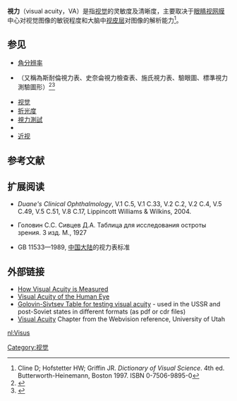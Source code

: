 {{Multiple issues|
{{expand|time=2014-04-23T14:16:09+00:00}}
{{expert|time=2014-04-23T14:16:09+00:00}}
{{expand English}}
}}
'''視力'''（visual acuity，VA）是指[[视觉|视觉]]的灵敏度及清晰度，主要取决于[[眼睛|眼睛]][[视网膜|视网膜]]中心对视觉图像的敏锐程度和大脑中[[视皮层|视皮层]]对图像的解析能力<ref name="Cline">Cline D; Hofstetter HW; Griffin JR. ''Dictionary of Visual Science''. 4th ed. Butterworth-Heinemann, Boston 1997. ISBN 0-7506-9895-0</ref>。

== 参见 ==
* [[角分辨率|角分辨率]]
* {{le|斯內倫視力表|snellen chart}}（又稱為斯耐倫視力表、史奈侖視力檢查表、施氏視力表、驗眼圖、標準視力測驗圖形）<ref>{{cite web|title=Snellen Chart - ［史奈侖視力檢查表］|url=http://terms.naer.edu.tw/detail/1303762/|accessdate=2016-07-14|archive-date=2021-01-14|archive-url=https://web.archive.org/web/20210114054143/http://terms.naer.edu.tw/detail/1303762/|dead-url=no}}</ref><ref>{{cite web|title=跟別的動物比視力 — 職業科學家的業餘科學 (中文) Amateur science by a professional scientist — Medium|url=https://medium.com/amateur-science-by-a-professional-scientist/%E8%B7%9F%E5%88%A5%E7%9A%84%E5%8B%95%E7%89%A9%E6%AF%94%E8%A6%96%E5%8A%9B-1e984bcc4ee5#.26sciwej0|accessdate=2016-07-14|archive-date=2021-01-14|archive-url=https://web.archive.org/web/20210114054147/https://medium.com/amateur-science-by-a-professional-scientist/%E8%B7%9F%E5%88%A5%E7%9A%84%E5%8B%95%E7%89%A9%E6%AF%94%E8%A6%96%E5%8A%9B-1e984bcc4ee5#.26sciwej0|dead-url=no}}</ref>
* [[视觉|视觉]]
*[[屈光度|折光度]]
* [[視力測試|視力測試]]
* {{link-en|眼科检查|eye exam}}
* [[近视|近视]]

== 参考文献 ==
{{reflist}}

== 扩展阅读 ==
* ''Duane's Clinical Ophthalmology'', V.1 C.5, V.1 C.33, V.2 C.2, V.2 C.4, V.5 C.49, V.5 C.51, V.8 C.17, Lippincott Williams & Wilkins, 2004.
* {{ru icon}} Головин С.С. Сивцев Д.А. Таблица для исследования остроты зрения. 3 изд. М., 1927
* GB 11533—1989, [[中国大陆|中国大陆]]的视力表标准

== 外部链接 ==
* [http://www.mdsupport.org/library/acuity.html How Visual Acuity is Measured] {{Wayback|url=http://www.mdsupport.org/library/acuity.html |date=20200619172502 }}
* [https://web.archive.org/web/20120906014717/http://www.ndt-ed.org/EducationResources/CommunityCollege/PenetrantTest/Introduction/visualacuity.htm Visual Acuity of the Human Eye]
* [http://forum.vseoglazah.ru/showthread.php?t=443 Golovin-Sivtsev Table for testing visual acuity] {{Wayback|url=http://forum.vseoglazah.ru/showthread.php?t=443 |date=20210216172937 }} - used in the USSR and post-Soviet states in different formats (as pdf or cdr files)
* [https://web.archive.org/web/20090301052435/http://webvision.med.utah.edu/KallSpatial.html Visual Acuity] Chapter from the Webvision reference, University of Utah

{{Authority control}}
[[Category:视觉|Category:视觉]]

[[nl:Visus|nl:Visus]]